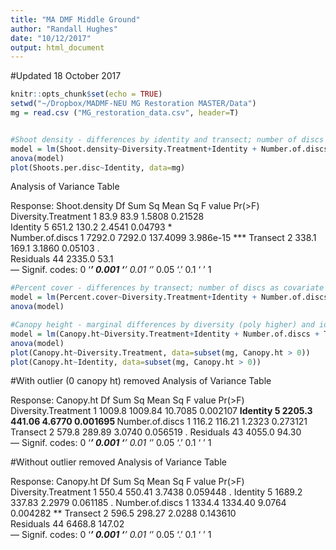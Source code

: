 ```yaml
---
title: "MA DMF Middle Ground"
author: "Randall Hughes"
date: "10/12/2017"
output: html_document
---
```

#Updated 18 October 2017

```r
knitr::opts_chunk$set(echo = TRUE)
setwd("~/Dropbox/MADMF-NEU MG Restoration MASTER/Data")
mg = read.csv ("MG_restoration_data.csv", header=T)


#Shoot density - differences by identity and transect; number of discs as covariate
model = lm(Shoot.density~Diversity.Treatment+Identity + Number.of.discs + Transect , data=mg)
anova(model)
plot(Shoots.per.disc~Identity, data=mg)
```
Analysis of Variance Table

Response: Shoot.density
                    Df Sum Sq Mean Sq  F value    Pr(>F)    
Diversity.Treatment  1   83.9    83.9   1.5808   0.21528    
Identity             5  651.2   130.2   2.4541   0.04793 *  
Number.of.discs      1 7292.0  7292.0 137.4099 3.986e-15 ***
Transect             2  338.1   169.1   3.1860   0.05103 .  
Residuals           44 2335.0    53.1                       
---
Signif. codes:  0 ‘***’ 0.001 ‘**’ 0.01 ‘*’ 0.05 ‘.’ 0.1 ‘ ’ 1

```r
#Percent cover - differences by transect; number of discs as covariate
model = lm(Percent.cover~Diversity.Treatment+Identity + Number.of.discs + Transect , data=mg)
anova(model)
```

```r
#Canopy height - marginal differences by diversity (poly higher) and identity; number of discs as covariate (but not sure why it matters?)
model = lm(Canopy.ht~Diversity.Treatment+Identity + Number.of.discs + Transect , data=subset(mg, Canopy.ht > 0))
anova(model)
plot(Canopy.ht~Diversity.Treatment, data=subset(mg, Canopy.ht > 0))
plot(Canopy.ht~Identity, data=subset(mg, Canopy.ht > 0))
```
#With outlier (0 canopy ht) removed
Analysis of Variance Table

Response: Canopy.ht
                    Df Sum Sq Mean Sq F value   Pr(>F)   
Diversity.Treatment  1 1009.8 1009.84 10.7085 0.002107 **
Identity             5 2205.3  441.06  4.6770 0.001695 **
Number.of.discs      1  116.2  116.21  1.2323 0.273121   
Transect             2  579.8  289.89  3.0740 0.056519 . 
Residuals           43 4055.0   94.30                    
---
Signif. codes:  0 ‘***’ 0.001 ‘**’ 0.01 ‘*’ 0.05 ‘.’ 0.1 ‘ ’ 1

#Without outlier removed
Analysis of Variance Table

Response: Canopy.ht
                    Df Sum Sq Mean Sq F value   Pr(>F)   
Diversity.Treatment  1  550.4  550.41  3.7438 0.059448 . 
Identity             5 1689.2  337.83  2.2979 0.061185 . 
Number.of.discs      1 1334.4 1334.40  9.0764 0.004282 **
Transect             2  596.5  298.27  2.0288 0.143610   
Residuals           44 6468.8  147.02                    
---
Signif. codes:  0 ‘***’ 0.001 ‘**’ 0.01 ‘*’ 0.05 ‘.’ 0.1 ‘ ’ 1



